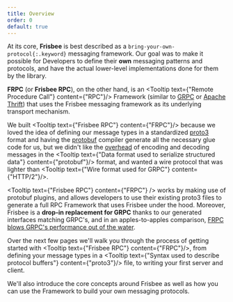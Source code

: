 ```yaml
---
title: Overview
order: 0
default: true
---
```


At its core, **Frisbee** is best described as a `bring-your-own-protocol{:.keyword}` messaging framework. Our goal was
to make it possible for Developers to define their **own** messaging patterns and protocols, and have the actual
lower-level implementations done for them by the library.

**FRPC** (or **Frisbee RPC**), on the other hand, is an <Tooltip text={"Remote Procedure Call"} content={"RPC"}/> Framework (similar to [GRPC](https://grpc.io) or
[Apache Thrift](https://thrift.apache.org/)) that uses the Frisbee messaging framework as its underlying transport mechanism.

We built <Tooltip text={"Frisbee RPC"} content={"FRPC"}/> because we loved the idea of defining our message types in a standardized
[proto3](https://developers.google.com/protocol-buffers/docs/proto3) format and having the [protobuf](https://github.com/protocolbuffers/protobuf) compiler generate all the necessary
glue code for us, but we didn't like the [overhead](https://github.com/boguslaw-wojcik/encoding-benchmarks) of encoding and decoding
messages in the <Tooltip text={"Data format used to serialize structured data"} content={"protobuf"}/> format, and wanted a wire protocol that was lighter than <Tooltip text={"Wire format used for GRPC"} content={"HTTP\/2"}/>.

<Tooltip text={"Frisbee RPC"} content={"FRPC"} /> works by making use of protobuf
plugins, and allows developers to use their existing proto3 files to generate a full
RPC Framework that uses Frisbee under the hood. Moreover, Frisbee is a **drop-in
replacement for GRPC** thanks to our generated interfaces matching GRPC's, and in
an apples-to-apples comparison, [FRPC blows GRPC's performance out of the water]().

Over the next few pages we'll walk you through the process of getting started with <Tooltip text={"Frisbee RPC"} content={"FRPC"}/>,
from defining your message types in a <Tooltip text={"Syntax used to describe protocol buffers"} content={"proto3"}/> file, to writing your first server and client.

We'll also introduce the core concepts around Frisbee as well as how you can use the Framework to build your own messaging protocols.
